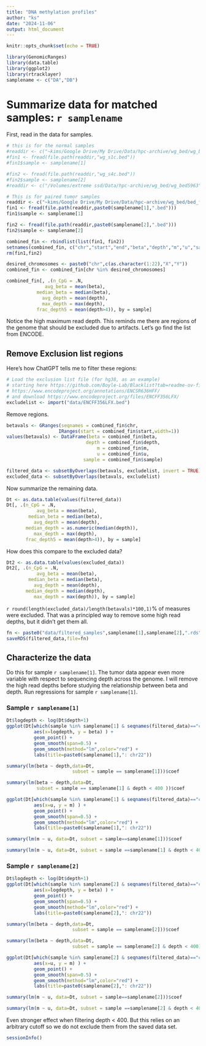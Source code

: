 ```yaml
---
title: "DNA methylation profiles"
author: "ks"
date: "2024-11-06"
output: html_document
---
```


```r
knitr::opts_chunk$set(echo = TRUE)
```

```r
library(GenomicRanges)
library(data.table)
library(ggplot2)
library(rtracklayer)
samplename <- c("DA","DB")
```

# Summarize data for matched samples: `r samplename`

First, read in the data for samples.

```r
# this is for the normal samples
#readdir <- c("~kims/Google Drive/My Drive/Data/hpc-archive/wg_bed/wg_bed5963")
#fin1 <- fread(file.path(readdir,"wg_s1c.bed"))
#fin1$sample <- samplename[1]

#fin2 <- fread(file.path(readdir,"wg_s4c.bed"))
#fin2$sample <- samplename[2]
#readdir <- c("/Volumes/extreme ssd/Data/hpc-archive/wg_bed/wg_bed5963")

# This is for paired tumor samples
readdir <- c("~kims/Google Drive/My Drive/Data/hpc-archive/wg_bed/bed_files")
fin1 <- fread(file.path(readdir,paste0(samplename[1],".bed")))
fin1$sample <- samplename[1]

fin2 <- fread(file.path(readdir,paste0(samplename[2],".bed")))
fin2$sample <- samplename[2]
```


```r
combined_fin <- rbindlist(list(fin1, fin2))
setnames(combined_fin, c("chr","start","end","beta","depth","m","u","sample"))
rm(fin1,fin2)

desired_chromosomes <- paste0("chr",c(as.character(1:22),"X","Y"))
combined_fin <- combined_fin[chr %in% desired_chromosomes]

combined_fin[, .(n_CpG = .N, 
              avg_beta = mean(beta), 
           median_beta = median(beta),
             avg_depth = mean(depth),
             max_depth = max(depth),
           frac_depth5 = mean(depth>4)), by = sample]
```

Notice the high maximum read depth.  This reminds me there are regions of the genome that should be excluded due to artifacts.  Let's go find the list from ENCODE.

## Remove Exclusion list regions
Here's how ChatGPT tells me to filter these regions:

```r
# Load the exclusion list file (for hg38, as an example)
# starting here https://github.com/Boyle-Lab/Blacklist?tab=readme-ov-file takes me
# https://www.encodeproject.org/annotations/ENCSR636HFF/
# and download https://www.encodeproject.org/files/ENCFF356LFX/
excludelist <- import("data/ENCFF356LFX.bed")
```

Remove regions.

```r
betavals <- GRanges(seqnames = combined_fin$chr,
                   IRanges(start = combined_fin$start,width=1))
values(betavals) <- DataFrame(beta = combined_fin$beta,
                             depth = combined_fin$depth,
                                 m = combined_fin$m,
                                 u = combined_fin$u,
                            sample = combined_fin$sample)

filtered_data <- subsetByOverlaps(betavals, excludelist, invert = TRUE)
excluded_data <- subsetByOverlaps(betavals, excludelist)
```


Now summarize the remaining data.
```r
Dt <- as.data.table(values(filtered_data))
Dt[, .(n_CpG = .N, 
           avg_beta = mean(beta), 
        median_beta = median(beta),
          avg_depth = mean(depth),
       median_depth = as.numeric(median(depth)),
          max_depth = max(depth),
       frac_depth5 = mean(depth>4)), by = sample]
```
How does this compare to the excluded data?
```r
Dt2 <- as.data.table(values(excluded_data))
Dt2[, .(n_CpG = .N, 
           avg_beta = mean(beta), 
        median_beta = median(beta),
          avg_depth = mean(depth),
       median_depth = median(depth),
          max_depth = max(depth)), by = sample]
```

`r round(length(excluded_data)/length(betavals)*100,1)`$\%$ of measures were excluded.
That was a principled way to remove some high read depths, but it didn't get them all.


```r
fn <- paste0("data/filtered_samples",samplename[1],samplename[2],".rds")
saveRDS(filtered_data,file=fn)
```

## Characterize the data

Do this for sample `r samplename[1]`. The tumor data appear even more variable with respect to sequencing depth across the genome.  I will remove the high read depths before studying the relationship between beta and depth. Run regressions for sample `r samplename[1]`.

### Sample `r samplename[1]`

```r
Dt$logdepth <- log(Dt$depth+1)
ggplot(Dt[which(sample %in% samplename[1] & seqnames(filtered_data)=="chr22")], 
          aes(x=logdepth, y = beta) ) +
          geom_point() +
          geom_smooth(span=0.5) +
          geom_smooth(method="lm",color="red") +
          labs(title=paste0(samplename[1],": chr22"))
```

```r
summary(lm(beta ~ depth,data=Dt, 
                        subset = sample == samplename[1]))$coef
```

```r
summary(lm(beta ~ depth,data=Dt, 
           subset = sample == samplename[1] & depth < 400 ))$coef
```
```r
ggplot(Dt[which(sample %in% samplename[1] & seqnames(filtered_data)=="chr22")], 
          aes(x=u, y = m) ) +
          geom_point() +
          geom_smooth(span=0.5) +
          geom_smooth(method="lm",color="red") +
          labs(title=paste0(samplename[1],": chr22"))
```


```r
summary(lm(m ~ u, data=Dt, subset = sample==samplename[1]))$coef
```

```r
summary(lm(m ~ u, data=Dt, subset = sample ==samplename[1] & depth < 400))$coef
```

### Sample `r samplename[2]`

```r
Dt$logdepth <- log(Dt$depth+1)
ggplot(Dt[which(sample %in% samplename[2] & seqnames(filtered_data)=="chr22")], 
          aes(x=logdepth, y = beta) ) +
          geom_point() +
          geom_smooth(span=0.5) +
          geom_smooth(method="lm",color="red") +
          labs(title=paste0(samplename[2],": chr22"))
```

```r
summary(lm(beta ~ depth,data=Dt, 
                        subset = sample == samplename[2]))$coef
```

```r
summary(lm(beta ~ depth,data=Dt, 
                        subset = sample == samplename[2] & depth < 400))$coef
```

```r
ggplot(Dt[which(sample %in% samplename[2] & seqnames(filtered_data)=="chr22")], 
          aes(x=u, y = m) ) +
          geom_point() +
          geom_smooth(span=0.5) +
          geom_smooth(method="lm",color="red") +
          labs(title=paste0(samplename[2],": chr22"))
```


```r
summary(lm(m ~ u, data=Dt, subset = sample==samplename[2]))$coef
```

```r
summary(lm(m ~ u, data=Dt, subset = sample ==samplename[2] & depth < 400))$coef
```
Even stronger effect when filtering depth $<$ 400.  But this relies on an arbitrary cutoff so we do not exclude them from the saved data set.


```r
sessionInfo()
```

